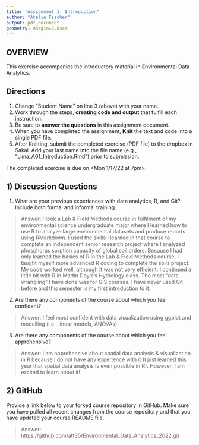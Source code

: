 ```yaml
---
title: "Assignment 1: Introduction"
author: "Atalie Fischer"
output: pdf_document
geometry: margin=2.54cm
---
```


## OVERVIEW

This exercise accompanies the introductory material in Environmental Data Analytics. 

## Directions
1. Change "Student Name" on line 3 (above) with your name.
3. Work through the steps, **creating code and output** that fulfill each instruction.
4. Be sure to **answer the questions** in this assignment document.
6. When you have completed the assignment, **Knit** the text and code into a single PDF file.
8. After Knitting, submit the completed exercise (PDF file) to the dropbox in Sakai. Add your last name into the file name (e.g., "Lima_A01_Introduction.Rmd") prior to submission.

The completed exercise is due on <Mon 1/17/22 at 7pm>.

## 1) Discussion Questions

1. What are your previous experiences with data analytics, R, and Git? Include both formal and informal training.

> Answer: I took a Lab & Field Methods course in fulfilment of my environmental science undergraduate major where I learned how to use R to analyze large environmental datasets and produce reports using RMarkdown. I used the skills I learned in that course to complete an independent senior research project where I analyzed phosphorus sorption capacity of global soil orders. Because I had only learned the basics of R in the Lab & Field Methods course, I taught myself more advanced R coding to complete the soils project. My code worked well, although it was not very efficient. I continued a little bit with R in Martin Doyle's Hydrology class. The most "data wrangling" I have done was for GIS courses. I have never used Git before and this semester is my first introduction to it.

2. Are there any components of the course about which you feel confident?

> Answer: I feel most confident with data visualization using ggplot and modelling (i.e., linear models, ANOVAs). 

3. Are there any components of the course about which you feel apprehensive?

> Answer: I am apprehensive about spatial data analysis & visualization in R because I do not have any experience with it (I just learned this year that spatial data analysis is even possible in R). However, I am excited to learn about it!


## 2) GitHub

Provide a link below to your forked course repository in GitHub. Make sure you have pulled all recent changes from the course repository  and that you have updated your course README file. 

> Answer: https://github.com/atf35/Environmental_Data_Analytics_2022.git


